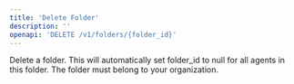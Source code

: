 ```yaml
---
title: 'Delete Folder'
description: ''
openapi: 'DELETE /v1/folders/{folder_id}'
---
```


Delete a folder. This will automatically set folder_id to null for all agents in this folder. The folder must belong to your organization.

